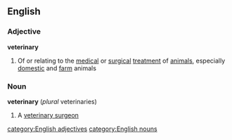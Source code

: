 ==English==
===Adjective===
'''veterinary'''
#Of or relating to the [[medical]] or [[surgical]] [[treatment]] of [[animal]]s, especially [[domestic]] and [[farm]] animals
===Noun===
'''veterinary'''  (''plural'' veterinaries)
#A [[veterinary surgeon]]
[[category:English adjectives]]
[[category:English nouns]]